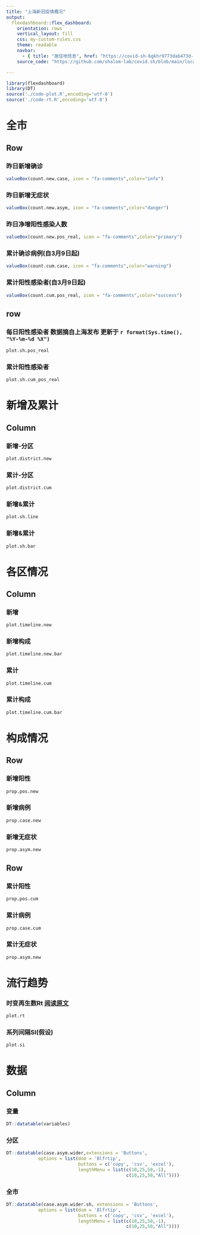 ```yaml
---
title: "上海新冠疫情概况"
output: 
  flexdashboard::flex_dashboard:
    orientation: rows
    vertical_layout: fill
    css: my-custom-rules.css
    theme: readable
    navbar:
      - { title: "居住地信息", href: "https://covid-sh-6gkhr9773dab473d-1257749604.ap-shanghai.app.tcloudbase.com/map", align: right }
    source_code: "https://github.com/shalom-lab/covid.sh/blob/main/local/index.Rmd"

---
```


```r
library(flexdashboard)
library(DT)
source('./code-plot.R',encoding='utf-8')
source('./code-rt.R',encoding='utf-8')
```


# 全市

Row {data-height=200}
--------------------------------------------------------------------

### 昨日新增确诊
```r
valueBox(count.new.case, icon = "fa-comments",color="info")
```

### 昨日新增无症状
```r
valueBox(count.new.asym, icon = "fa-comments",color="danger")
```

### 昨日净增阳性感染人数
```r
valueBox(count.new.pos_real, icon = "fa-comments",color="primary")

```

### 累计确诊病例(自3月9日起)
```r
valueBox(count.cum.case, icon = "fa-comments",color="warning")
```

### 累计阳性感染者(自3月9日起)
```r
valueBox(count.cum.pos_real, icon = "fa-comments",color="success")
```


row {data-height=800}
-----------------------------------------------------------------------
### 每日阳性感染者 数据摘自上海发布 更新于 `r format(Sys.time(), "%Y-%m-%d %X")`

```r
plot.sh.pos_real
```

### 累计阳性感染者

```r
plot.sh.cum_pos_real
```


# 新增及累计

Column {.tabset}
-----------------------------------------------------------------------

###  新增-分区

```r
plot.district.new

```

### 累计-分区
```r
plot.district.cum
```
###  新增&累计

```r
plot.sh.line
```

###  新增&累计

```r
plot.sh.bar

```

# 各区情况


Column { .tabset }
-----------------------------------------------------------------------

### 新增

```r
plot.timeline.new

```

### 新增构成

```r
plot.timeline.new.bar

```

### 累计

```r
plot.timeline.cum
```

### 累计构成

```r
plot.timeline.cum.bar
```


# 构成情况

    
Row {data-height=500}
-------------------------------------
    
### 新增阳性
    
```r
prop.pos.new
```

### 新增病例

```r
prop.case.new
```   

### 新增无症状

```r
prop.asym.new
```   

Row {data-height=500}
-------------------------------------

### 累计阳性
    
```r
prop.pos.cum
``` 

 
### 累计病例
    
```r
prop.case.cum
```

### 累计无症状

```r
prop.asym.new
```   

<!-- # 居住地信息 -->

<!-- ```{r} -->
<!-- plot.map.location -->

<!-- ``` -->

# 流行趋势

### 时变再生数Rt [阅读原文](https://blog-7gi7tsfg85e1922f-1257749604.ap-shanghai.app.tcloudbase.com/posts/epi/covid-rt.html) { data-width=800 }
```r
plot.rt

```

### 系列间隔SI(假设) { data-width=400 }

```r
plot.si

```

# 数据

Column { .tabset }
------------------------------------------------

### 变量
```r
DT::datatable(variables)
```


### 分区
```r
DT::datatable(case.asym.wider,extensions = 'Buttons',
            options = list(dom = 'Blfrtip',
                           buttons = c('copy', 'csv', 'excel'),
                           lengthMenu = list(c(10,25,50,-1),
                                             c(10,25,50,"All"))))
```
### 全市
```r
DT::datatable(case.asym.wider.sh, extensions = 'Buttons',
            options = list(dom = 'Blfrtip',
                           buttons = c('copy', 'csv', 'excel'),
                           lengthMenu = list(c(10,25,50,-1),
                                             c(10,25,50,"All"))))
```
